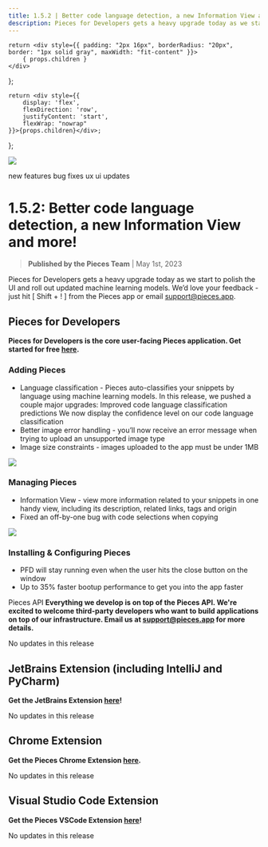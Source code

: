 ```yaml
---
title: 1.5.2 | Better code language detection, a new Information View and more!
description: Pieces for Developers gets a heavy upgrade today as we start to polish the UI and roll out updated machine learning models.
---
```


    return <div style={{ padding: "2px 16px", borderRadius: "20px", border: "1px solid gray", maxWidth: "fit-content" }}>
        { props.children }
    </div>
};

    return <div style={{
        display: 'flex',
        flexDirection: 'row',
        justifyContent: 'start',
        flexWrap: "nowrap"
    }}>{props.children}</div>;
};

<link rel="canonical" href="https://code.pieces.app/updates/1-5-2-better-code-language-detection-a-new-information-view-and-more" />

![](https://uploads-ssl.webflow.com/6143afec68f555387049efb3/630d685860912c6a9a4e5724_ezgif_com-gif-maker6_0676791fd62c940d70858d9682905b35_2000.png)

<GridFlexRow><Tag>new features</Tag> <Tag>bug fixes</Tag> <Tag>ux ui updates</Tag></GridFlexRow>

# 1.5.2: Better code language detection, a new Information View and more!
> **Published by the Pieces Team** | May 1st, 2023

Pieces for Developers gets a heavy upgrade today as we start to polish the UI and roll out updated machine learning models. We’d love your feedback - just hit [ Shift + ! ] from the Pieces app or email support@pieces.app.

## Pieces for Developers
**Pieces for Developers is the core user-facing Pieces application. Get started for free <a href="http://code.pieces.app/install" target="_blank" rel="noopener noreferrer">here</a>.**

### Adding Pieces
- Language classification - Pieces auto-classifies your snippets by language using machine learning models. In this release, we pushed a couple major upgrades: Improved code language classification predictions We now display the confidence level on our code language classification
- Better image error handling - you’ll now receive an error message when trying to upload an unsupported image type
- Image size constraints - images uploaded to the app must be under 1MB

![](https://uploads-ssl.webflow.com/6143afec68f555387049efb3/630d685a60912c0d284e5884_ezgif_com-gif-maker7_13b38a536756e887e64630fb3313fca5_800.png)

### Managing Pieces
- Information View - view more information related to your snippets in one handy view, including its description, related links, tags and origin
- Fixed an off-by-one bug with code selections when copying

![](https://uploads-ssl.webflow.com/6143afec68f555387049efb3/630d685960912c64514e5812_txn7lylaunebxq2440bp5jt7huq2_fd0647b9be6830ca5508fa51d4fe53b3.gif)

### Installing & Configuring Pieces
- PFD will stay running even when the user hits the close button on the window
- Up to 35% faster bootup performance to get you into the app faster

Pieces API
**Everything we develop is on top of the Pieces API. We're excited to welcome third-party developers who want to build applications on top of our infrastructure. Email us at support@pieces.app for more details.**


No updates in this release
## JetBrains Extension (including IntelliJ and PyCharm)
**Get the JetBrains Extension <a href="https://plugins.jetbrains.com/plugin/17328-pieces" target="_blank" rel="noopener noreferrer">here</a>!**

No updates in this release

## Chrome Extension
**Get the Pieces Chrome Extension <a href="https://chrome.google.com/webstore/detail/pieces/igbgibhbfonhmjlechmeefimncpekepm?hl=en" target="_blank" rel="noopener noreferrer">here</a>.**

No updates in this release

## Visual Studio Code Extension
**Get the Pieces VSCode Extension <a href="https://marketplace.visualstudio.com/items?itemName=MeshIntelligentTechnologiesInc.pieces-vscode" target="_blank" rel="noopener noreferrer">here</a>!**

No updates in this release
